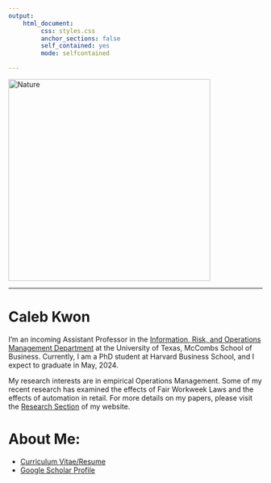 ```yaml
---
output: 
    html_document:
         css: styles.css
         anchor_sections: false
         self_contained: yes
         mode: selfcontained

---
```


<!-- ```{r setup, include=FALSE} -->
<!-- knitr::opts_chunk$set(dpi=320,fig.width=9) -->
<!-- ``` -->

<!-- <script> -->
<!--    $(document).ready(function() { -->
<!--      $head = $('#header'); -->
<!--      $head.prepend('<img src=\"hbs.jpg\" style=\"float: right;width: 150px;\"/>') -->
<!--    }); -->
<!-- </script> -->

<!-- Global site tag (gtag.js) - Google Analytics -->
<script async src="https://www.googletagmanager.com/gtag/js?id=UA-165847699-1"></script>
<script>
  window.dataLayer = window.dataLayer || [];
  function gtag(){dataLayer.push(arguments);}
  gtag('js', new Date());

  gtag('config', 'UA-165847699-1');
</script>

<!-- # ```{r pic, echo = FALSE, dpi = 320, out.width = "40%"} -->
<!-- # #knitr::include_graphics("images/caleb_light.jfif") -->
<!-- # knitr::include_graphics("images/caleb_1.jpg") -->
<!-- # ``` -->







<!-- <div style="margin-bottom:25px;"> -->
<!-- </div> -->

<!-- <img src="images/caleb_light.jfif" height = "300" style ="display:block; margin-left: auto; margin-right:auto;"> -->



<!-- <style type="text/css"> -->
<!--     /* default styles here for older browsers. -->
<!--        I tend to go for a 600px - 960px width max but using percentages -->
<!--     */ -->
<!--     @media only screen and (min-width: 960px) { -->
<!--         /* styles for browsers larger than 960px; */ -->
<!--     } -->
<!--     @media only screen and (min-width: 1440px) { -->
<!--         /* styles for browsers larger than 1440px; */ -->
<!--     } -->
<!--     @media only screen and (min-width: 2000px) { -->
<!--         /* for sumo sized (mac) screens */ -->
<!--     } -->
<!--     @media only screen and (max-device-width: 480px) { -->
<!--        /* styles for mobile browsers smaller than 480px; (iPhone) */ -->
<!--     } -->
<!--     @media only screen and (device-width: 768px) { -->
<!--        /* default iPad screens */ -->
<!--     } -->
<!--     /* different techniques for iPad screening */ -->
<!--     @media only screen and (min-device-width: 481px) and (max-device-width: 1024px) and (orientation:portrait) { -->
<!--       /* For portrait layouts only */ -->
<!--     } -->

<!--     @media only screen and (min-device-width: 481px) and (max-device-width: 1024px) and (orientation:landscape) { -->
<!--       /* For landscape layouts only */ -->
<!--     } -->
<!-- </style> -->

<!-- <img src="images/caleb_1.jpg" alt="Nature" class="responsive" width = 400> -->
<img src="images/caleb_pic_new.png" alt="Nature" class="responsive" width = 400>

***

# Caleb Kwon 

I'm an incoming Assistant Professor in the [Information, Risk, and Operations Management Department](https://www.mccombs.utexas.edu/faculty-and-research/departments/irom/) at the University of Texas, McCombs School of Business. Currently, I am a PhD student at Harvard Business School, and I expect to graduate in May, 2024. 

My research interests are in empirical Operations Management. Some of my recent research has examined the effects of Fair Workweek Laws and the effects of automation in retail. For more details on my papers, please visit the [Research Section](https://calebkwon.com/research.html) of my website. 




# About Me:

  - [Curriculum Vitae/Resume](https://calebkwon.com/CV.html)
  - [Google Scholar Profile](https://scholar.google.com/citations?user=mBw3GmIAAAAJ)

